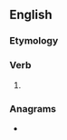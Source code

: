 ==English==

===Etymology===
{{suffix|en|groan|eth}}

===Verb===
{{head|en|verb form}}

# {{en-archaic third-person singular of|groan}}

===Anagrams===
* {{anagrams|en|on the rag}}